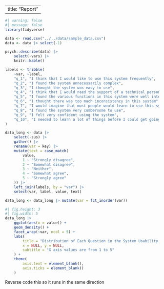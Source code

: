 
---
title: "Report"
---
```r
#| warning: false
#| message: false
library(tidyverse)
```


```r
data <- read.csv("../../data/sample_data.csv")
data <- data |> select(-1)
```

```r
psych::describe(data) |>
    select(-vars) |>
    knitr::kable()
```

```r
labels <- tribble(
    ~var, ~label,
    "q_1", "I think that I would like to use this system frequently",
    "q_2", "I found the system unnecessarily complex",
    "q_3", "I thought the system was easy to use",
    "q_4", "I think that I would need the support of a technical person to be able to use this system",
    "q_5", "I found the various functions in this system were well integrated",
    "q_6", "I thought there was too much inconsistency in this system",
    "q_7", "I would imagine that most people would learn to use this system very quickly",
    "q_8", "I found the system very cumbersome to use",
    "q_9", "I felt very confident using the system",
    "q_10", "I needed to learn a lot of things before I could get going with this system"
)

```

```r
data_long <- data |>
    select(-sus) |>
    gather() |>
    rename(var = key) |> 
    mutate(text = case_match( 
        value,
        1 ~ "Strongly disagree",
        2 ~ "Somewhat disagree",
        3 ~ "Neither",
        4 ~ "Somewhat agree",
        5 ~ "Strongly agree"
    )) |> 
    left_join(labels, by = "var") |>
    select(var, label, value, text)
```


```r
data_long <- data_long |> mutate(var = fct_inorder(var))
```

```r
#| fig.height: 3
#| fig.width: 5
data_long |> 
    ggplot(aes(x = value)) +
    geom_density() +
    facet_wrap(~var, ncol = 5) +
    labs(
        title = "Distribution of Each Question in the System Usability Scale",
        x = NULL, y = NULL,
        subtitle = "X axis values are from 1 to 5"
    ) +
    theme(
        axis.text = element_blank(),
        axis.ticks = element_blank()
    )
```

Reverse code this so it runs in the same direction